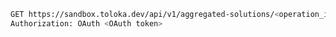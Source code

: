 ```bash
GET https://sandbox.toloka.dev/api/v1/aggregated-solutions/<operation_id>
Authorization: OAuth <OAuth token>
```
